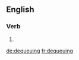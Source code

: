 
==English==

===Verb===
{{head|en}}

# {{present participle of|dequeue}}

[[de:dequeuing]]
[[fr:dequeuing]]
